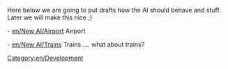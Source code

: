 Here below we are going to put drafts how the AI should behave and stuff. Later we will make this nice ;)

- [[en/New AI/Airport]] Airport

- [[en/New AI/Trains]] Trains .... what about trains?

[[Category:en/Development]]